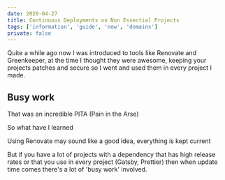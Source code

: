 ```yaml
---
date: 2020-04-27
title: Continuous Deployments on Non Essential Projects
tags: ['information', 'guide', 'now', 'domains']
private: false
---
```


Quite a while ago now I was introduced to tools like Renovate and
Greenkeeper, at the time I thought they were awesome, keeping your
projects patches and secure so I went and used them in every project I
made.

## Busy work

That was an incredible PITA (Pain in the Arse)

So what have I learned

Using Renovate may sound like a good idea, everything is kept current

But if you have a lot of projects with a dependency that has high
release rates or that you use in every project (Gatsby, Prettier) then
when update time comes there's a lot of 'busy work' involved.

